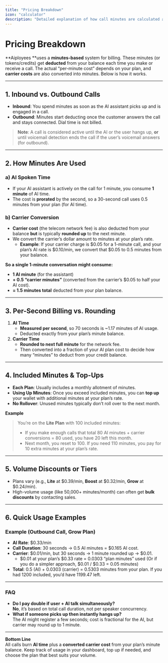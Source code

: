 ```yaml
---
title: "Pricing Breakdown"
icon: "calculator"
description: "Detailed explanation of how call minutes are calculated and billed"
---
```


# Pricing Breakdown

**Aiployees **uses a **minutes-based** system for billing. These minutes (or tokens/credits) get **deducted** from your balance each time you make or receive a call. The actual “per-minute cost” depends on your plan, and **carrier costs** are also converted into minutes. Below is how it works.

---

## 1. Inbound vs. Outbound Calls

- **Inbound**: You spend minutes as soon as the AI assistant picks up and is engaged in a call.
- **Outbound**: Minutes start deducting once the customer answers the call and stays connected. Dial time is not billed.

> **Note**: A call is considered active until the AI or the user hangs up, **or** until voicemail detection ends the call if the user’s voicemail answers (for outbound).

---

## 2. How Minutes Are Used

### a) AI Spoken Time

- If your AI assistant is actively on the call for 1 minute, you consume **1 minute** of AI time.
- The cost is **prorated** by the second, so a 30-second call uses 0.5 minutes from your plan (for AI time).

### b) Carrier Conversion

- **Carrier cost** (the telecom network fee) is also deducted from your balance **but** is typically **rounded up** to the next minute.
- We convert the carrier’s dollar amount to minutes at your plan’s rate.
  - **Example**: If your carrier charge is $0.05 for a 1-minute call, and your plan’s AI rate is $0.10/min, we convert that $0.05 to 0.5 minutes from your balance.

**So a single 1-minute conversation might consume:**

- **1 AI minute** (for the assistant)
- **\+ 0.5 “carrier minutes”** (converted from the carrier’s $0.05 to half your AI cost).
- **= 1.5 minutes total** deducted from your plan balance.

---

## 3. Per-Second Billing vs. Rounding

1. **AI Time**
   - **Measured per second**, so 70 seconds is ~1.17 minutes of AI usage.
   - Deducted exactly from your plan’s minute balance.
2. **Carrier Time**
   - **Rounded to next full minute** for the network fee.
   - Then converted into a fraction of your AI plan cost to decide how many “minutes” to deduct from your credit balance.

---

## 4. Included Minutes & Top-Ups

- **Each Plan**: Usually includes a monthly allotment of minutes.
- **Using Up Minutes**: Once you exceed included minutes, you can **top up** your wallet with additional minutes at your plan’s rate.
- **No Rollover**: Unused minutes typically don’t roll over to the next month.

**Example**

> You’re on the **Lite Plan** with 100 included minutes:
>
> - If you make enough calls that total 80 AI minutes \+ carrier conversions = 80 used, you have 20 left this month.
> - Next month, you reset to 100. If you need 110 minutes, you pay for 10 extra minutes at your plan’s rate.

---

## 5. Volume Discounts or Tiers

- Plans vary (e.g., **Lite** at $0.39/min, **Boost**  at $0.32/min, **Grow** at $0.24/min).
- High-volume usage (like 50,000\+ minutes/month) can often get **bulk discounts** by contacting sales.

---

## 6. Quick Usage Examples

### Example (Outbound Call, Grow Plan)

- **AI Rate**: $0.33/min
- **Call Duration**: 30 seconds → 0.5 AI minutes = $0.165 AI cost.
- **Carrier**: $0.01/min, but 30 seconds → 1 minute rounded up → $0.01.
  - $0.01 at your plan’s $0.33 rate = 0.0303 “plan minutes” used (Or if you do a simpler approach, $0.01 / $0.33 = 0.05 minutes)
- **Total**: 0.5 (AI) \+ 0.0303 (carrier) = 0.5303 minutes from your plan. If you had 1200 included, you’d have 1199.47 left.

---

### FAQ

- **Do I pay double if user \+ AI talk simultaneously?**\
  **No**, it’s based on total call duration, not per speaker concurrency.
- **What if someone picks up then instantly hangs up?**\
  The AI might register a few seconds; cost is fractional for the AI, but carrier may round up to 1 minute.

---

**Bottom Line**\
All calls burn **AI time** plus a **converted carrier cost** from your plan’s minute balance. Keep track of usage in your dashboard, top up if needed, and choose the plan that best suits your volume.